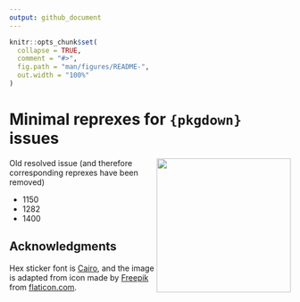 ```yaml
---
output: github_document
---
```


```r
knitr::opts_chunk$set(
  collapse = TRUE,
  comment = "#>",
  fig.path = "man/figures/README-",
  out.width = "100%"
)
```

# Minimal reprexes for `{pkgdown}` issues 

<img src="man/figures/logo.png" align="right" width="240" class="pkgdown-hide" />

Old resolved issue (and therefore corresponding reprexes have been removed)

- 1150
- 1282
- 1400

## Acknowledgments

Hex sticker font is [Cairo](https://fonts.google.com/specimen/Cairo), and the image is adapted from icon made by [Freepik](https://www.freepik.com) from
[flaticon.com](https://www.flaticon.com/free-icon/sieve_4670917).
